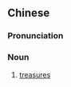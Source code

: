 {{also|金银财宝}}
==Chinese==
{{zh-forms|s=金银财宝|type=22}}

===Pronunciation===
{{zh-pron
|m=jīnyíncáibǎo
|c=gam1 ngan4 coi4 bou2
|cat=n
}}

===Noun===
{{zh-noun}}

# [[treasure]]s